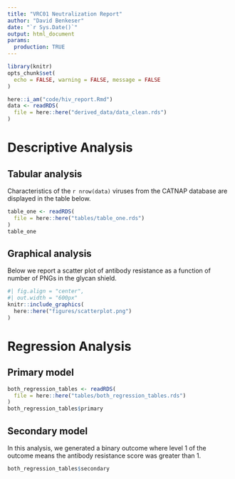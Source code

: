 ```yaml
---
title: "VRC01 Neutralization Report"
author: "David Benkeser"
date: "`r Sys.Date()`"
output: html_document
params:
  production: TRUE
---
```


```r
library(knitr)
opts_chunk$set(
  echo = FALSE, warning = FALSE, message = FALSE
)
```

```r
here::i_am("code/hiv_report.Rmd")
data <- readRDS(
  file = here::here("derived_data/data_clean.rds")
)
```

# Descriptive Analysis

## Tabular analysis

Characteristics of the `r nrow(data)` viruses from the CATNAP database are displayed
in the table below.

```r
table_one <- readRDS(
  file = here::here("tables/table_one.rds")
)
table_one
```

## Graphical analysis

Below we report a scatter plot of antibody resistance as a function of 
number of PNGs in the glycan shield. 

```r
#| fig.align = "center",
#| out.width = "600px"
knitr::include_graphics(
  here::here("figures/scatterplot.png")
)
```

# Regression Analysis

## Primary model

```r
both_regression_tables <- readRDS(
  file = here::here("tables/both_regression_tables.rds")
)
both_regression_tables$primary
```

## Secondary model

In this analysis, we generated a binary outcome where level 1 of the outcome
means the antibody resistance score was greater than 1.

```r
both_regression_tables$secondary
```

